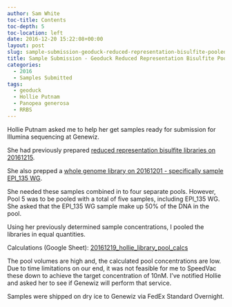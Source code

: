 ```yaml
---
author: Sam White
toc-title: Contents
toc-depth: 5
toc-location: left
date: 2016-12-20 15:22:08+00:00
layout: post
slug: sample-submission-geoduck-reduced-representation-bisulfite-pooled-libraries
title: Sample Submission - Geoduck Reduced Representation Bisulfite Pooled Libraries
categories:
  - 2016
  - Samples Submitted
tags:
  - geoduck
  - Hollie Putnam
  - Panopea generosa
  - RRBS
---
```


Hollie Putnam asked me to help her get samples ready for submission for Illumina sequencing at Genewiz.

She had previously prepared [reduced representation bisulfite libraries on 20161215](https://hputnam.github.io/Putnam_Lab_Notebook/Geoduck-RRBS-Library-Prep-part-3/).

She also prepped a [whole genome library on 20161201 - specifically sample EPI_135 WG](https://hputnam.github.io/Putnam_Lab_Notebook/Geoduck_RRBS_Library_Prep/).

She needed these samples combined in to four separate pools. However, Pool 5 was to be pooled with a total of five samples, including EPI_135 WG. She asked that the EPI_135 WG sample make up 50% of the DNA in the pool.

Using her previously determined sample concentrations, I pooled the libraries in equal quantities.

Calculations (Google Sheet): [20161219_hollie_library_pool_calcs](https://docs.google.com/spreadsheets/d/1mOf7zOJhwH_Lhe8Ud5sNuqwOpIH52omCTh9DLxR_Fsk/edit?usp=sharing)

The pool volumes are high and, the calculated pool concentrations are low. Due to time limitations on our end, it was not feasible for me to SpeedVac these down to achieve the target concentration of 10nM. I've notified Hollie and asked her to see if Genewiz will perform that service.

Samples were shipped on dry ice to Genewiz via FedEx Standard Overnight.
